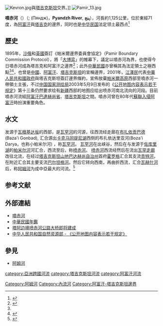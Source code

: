 {{noteTA|G1=地名}}
{{Infobox river
| name              = 噴赤河
| image             = Map of Panj river.png
| image_caption     = 噴赤河構成塔吉克和阿富汗之間的邊界
| source1_location  = [[帕米爾河|帕米爾河]]、[[瓦罕河|瓦罕河]]
| mouth             = [[阿姆河|阿姆河]]
| mouth_coordinates = {{coord|37|06|39|N|68|18|53|E|region:TJ-KT_type:waterbody_source:kolossus-dewiki|display=it}}
| progression       = [[阿姆河|阿姆河]]→[[鹹海|鹹海]]
| subdivision_type1 = 國家
| subdivision_name1 = {{AFG}}、{{TJK}}
| length            = {{convert|921|km|mi|abbr=on|0}}
| source1_elevation = 
| mouth_elevation   = 
| discharge1_avg    = {{convert|1000|m3/s|ft3/s|abbr=on|0}}
| basin_size        = {{convert|114000|km2|mi2|abbr=on|0}}
| extra = {{Designation list
| embed = yes
| designation1 = Ramsar
| designation1_offname = Lower part of Pyandj River
| designation1_date = 2001年7月18日
| designation1_number = 1084<ref>{{Cite web|title=Lower part of Pyandj River|website=[[Ramsar_Convention|Ramsar]] Sites Information Service|url=https://rsis.ramsar.org/ris/1084|accessdate=2018-04-25|archive-date=2020-02-17|archive-url=https://web.archive.org/web/20200217120030/https://rsis.ramsar.org/ris/1084|dead-url=no}}</ref>}}
}}
[[File:Kevron.jpg|thumb]]與[[塔吉克斯坦|塔吉克斯坦]]交界。]]
[[File:Pamir_13.jpg|thumb]]

'''噴赤河'''（{{lang-fa|'''رودخانه پنج'''}}）（{{IPAc-en|ˈ|p|ɑː|n|dʒ}}; {{lang-tg|'''Панҷ'''}} (Пяндж)，'''Pyandzh River''', '''پنج'''），河長約1,125公里，位於東經71度，為[[阿富汗|阿富汗]]與[[塔吉克斯坦|塔吉克]]的邊界，同时也是[[中华民国|中华民国]]法定领土最西点<ref name=PanjRiverBasinProject>{{cite news |url  = http://www.pyanjriverbasin.org/ |title  = Pyanj River Basin Project |publisher  = [[亞洲開發銀行|亞洲開發銀行]] |accessdate  = 2008-12-07 |dead-url  = yes |archiveurl  = https://web.archive.org/web/20110219044841/http://www.pyanjriverbasin.org/ |archivedate  = 2011-02-19 }}</ref>

== 歷史 ==
1895年，[[俄羅斯帝國|沙俄]]和[[英國|英國]]簽訂《帕米爾邊界委員會協定》（Pamir Boundary Commission Protocol），將「[[大博弈|大博弈]]」的帷幕下，議定以噴赤河為界，也使得今日噴赤河成為塔吉克和阿富汗之邊界<ref name="udn">{{cite news |author1=李易安 |title=高原絲路便車（上）：阿迦汗？不能說名字的慈善家 |url=https://global.udn.com/global_vision/story/8664/2759536 |accessdate=2020-11-15 |work=轉角國際 udn Global |date=2017-10-25 |archive-date=2020-11-30 |archive-url=https://web.archive.org/web/20201130023039/https://global.udn.com/global_vision/story/8664/2759536 |dead-url=no }}</ref>；此外[[中華民國|中華民國]]亦曾稱其為法定領土之極西點<ref name="udn"/><ref>{{cite news |author1=陳君碩 |title=中華民國首都在哪？夏立言：我認為是台北 - 政治 |url=https://www.chinatimes.com/realtimenews/20150514002906-260407?chdtv |accessdate=2020-11-15 |work=中時新聞網 |date=2015-05-14 |archive-date=2020-11-20 |archive-url=https://web.archive.org/web/20201120201942/https://www.chinatimes.com/realtimenews/20150514002906-260407?chdtv |dead-url=no }}</ref>，也曾是[[中華人民共和國|中國]]、[[阿富汗|阿富汗]]、[[塔吉克斯坦|塔吉克斯坦]]的宣稱邊界，2001年，[[江澤民|江澤民]]代表[[中華人民共和國政府|中華人民共和國政府]]與塔吉克斯坦簽訂邊界條約，宣佈放棄[[帕米爾高原|帕米爾高原]]西部至噴赤河一帶領土主張，不过[[中国国家测绘局|中国国家测绘局]]2003年5月9日发布的《[[s:公开地图内容表示若干规定|公开地图内容表示若干规定]]》第十三条仍然要求绘有[[新疆|新疆]]西部的地图应绘出喷赤河南北流向的河段。目前噴赤河流經[[阿富汗|阿富汗]][[巴達赫尚省|巴達赫尚省]]、[[塔吉克斯坦|塔吉克斯坦]]之間。噴赤河曾在80年代[[阿富汗战争_(1979年)|蘇聯入侵阿富汗]]時扮演重要角色。

== 水文 ==
{{tsl|en|Wakhan_River|瓦根基河}}发源于[[瓦根基达坂|瓦根基达坂]]的西部，是[[瓦罕河|瓦罕河]]的河源，往西流经走廊在[[布扎依贡巴德|布扎依贡巴德]](Baza'i Gonbad), 汇合源出[[卡克马同提尼湖|卡克马同提尼湖]]西侧的布扎依达里亚河(Boza'i Darya，也称小帕米尔河) ，称[[瓦罕河|瓦罕河]]。
[[瓦罕河|瓦罕河]]在{{tsl|en|Sarhadd| Sarhadd }}出峡谷，然后在{{coord|37|01|0|N|72|40|30|E|display=inline}}与发源于[[佐库里湖|佐库里湖]]的[[帕米尔河|帕米尔河]]河汇合，西流至{{tsl|en|Qalʽeh-ye_Panjeh|Qala Panja}}后，称[[喷赤河|喷赤河]]。
[[喷赤河|喷赤河]]西流经{{tsl|en|Langar,_Badakhshan| Langar}}然后在{{tsl|en|Ishkashim| Ishkashim}}流出[[瓦罕走廊|瓦罕走廊]]改往北流，在经过[[塔吉克斯坦|塔吉克斯坦]][[山地巴达赫尚自治州|山地巴达赫尚自治州]]首府[[霍罗格|霍罗格]]汇合其支流[[贡特河|贡特河]]，在{{tsl|en|Rushon|Rushon}}附近汇合其主要支流[[巴尔坦格河|巴尔坦格河]]。然后它转向西南，再曲折西流，汇合[[瓦赫什河|瓦赫什河]]后，称[[阿姆河|阿姆河]]为成中亞最大的河流。<ref>{{GSEn||Пяндж (река)}}</ref>
{{Vertical bar chart 
|1月|386.4|2月|403.3|3月|495.6|4月|811.7|5月|1232.0|6月|1955.9|7月|2284.2|8月|1955.0|9月|1048.8|10月|628.1|11月|510.4|12月|437.6
|name=噴赤河（1965年-1989年）平均水流量（m³/s）
| height      = 180
| width       = 500
| position    = center 
|note=資料來源:<ref>{{cite web |title=Amu-Darya - Niz. Pjandge |url=https://www.compositerunoff.sr.unh.edu/html/Polygons/P2917950.html |website=www.compositerunoff.sr.unh.edu |accessdate=2020-11-15 |language=en}}</ref>
}}
==参考文献==
{{Reflist}}

==外部連結==
*[https://web.archive.org/web/20070929223243/http://tw.britannica.com/MiniSite/Article/id00047964.html 噴赤河]
*[https://web.archive.org/web/20111217184030/http://www.gio.gov.tw/info/93roc/content/01-02-02.htm 中華民國年鑑]
*[http://tj.mofcom.gov.cn/aarticle/jmxw/200402/20040200185736.html 塔阿边境喷赤河公路大桥即将建成]{{Wayback|url=http://tj.mofcom.gov.cn/aarticle/jmxw/200402/20040200185736.html |date=20200217120049 }}
*[http://f.mnr.gov.cn/201807/t20180710_2079134.html 中华人民共和国自然资源部 - 《公开地图内容表示若干规定》]{{Wayback|url=http://f.mnr.gov.cn/201807/t20180710_2079134.html |date=20190510081235 }}

==參見==
*[[阿姆河|阿姆河]]

{{中華民國地理極點}}
{{Authority control}}
{{DEFAULTSORT:Panj}}
[[Category:阿姆河|Category:阿姆河]]
[[Category:內流河|Category:內流河]]
[[category:亞洲跨國河流|category:亞洲跨國河流]]
[[category:塔吉克斯坦河流|category:塔吉克斯坦河流]]
[[category:阿富汗河流|category:阿富汗河流]]
[[Category:阿富汗-塔吉克斯坦邊界|Category:阿富汗-塔吉克斯坦邊界]]